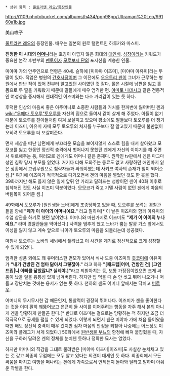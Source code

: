  * 상위 항목 : [[울트라맨 레오/등장인물]]

http://i1109.photobucket.com/albums/h434/ppp98pp/Ultraman%20Leo/99160a1b.jpg

美山咲子

[[울트라맨 레오]]의 등장인물. 배우는 일본의 원로 탤런트인 하루카와 마스미.

'''진정한 이 시대의 [[어머니]]'''라는 호칭이 아깝지 않은 희대의 [[대인배]]. [[성장]]이라는 키워드가 중요한 본작 후반부의 [[멘토]]이자 [[모로보시 단]]의 포지션을 계승한 인물.

미야마 가의 안주인으로 연령은 40세. 슬하에 [미야마 이즈미], [미야마 아유미]라는 두 딸이 있다. 직업은 병원의 [[간호사]]장이며 그 이전에도 [[오오토리 겐]]이 그녀가 근무하는 병원에서 만난 적이 있어 전부터 알고있던 사이였던 것 같다. 젊은 시절에 남편을 잃고 홀몸으로 두 딸을 키워왔기 때문에 딸들에게 매우 엄격한 편. [[야마토 나데시코]] 같은 전통적인 여성상을 중시해서 현대적인 이즈미와는 다소 거리감이 있는 듯 하다.

후덕한 인상의 마음씨 좋은 아주머니로 소중한 사람들과 거처를 한꺼번에 잃어버린 겐과 [[wiki:"우메다 토오루"토오루]]를 자신의 집으로 들여서 같이 살게 해 주었다. 아들이 없기 때문에 토오루를 친아들처럼 여겨 보살피고 있으며 평소에도 딸들보다 토오루를 더 챙기는데 이즈미, 아유미 자매 모두 토오루의 처지를 누구보다 잘 알고있기 때문에 불만없이 오히려 토오루를 더 보살펴준다.

먼저 세상을 떠난 남편에게 부끄러운 모습을 보이지않게 스스로 힘을 내서 살아왔고 모모코를 잃고 한동안 정신적 충격에서 벗어나지 못했던 겐에게 자신의 이야기를 해 주면서 위로해주는 등, 여러모로 겐에게도 어머니 같은 존재다. 원작인 tv판에서  겐은 마그마 성인 침략 당시 부모를 잃었다. 거기다 더해 도와주는 동료도 없고 사랑하던 애인마저 잃은 상황에서 고립무원으로 침략자들과 싸워야했는데 사키코 여사의 존재가 힘이 되어준 셈.[* 여기에 이즈미가 적극적으로 다가오면서 겐의 마음을 열었던 것도 한 몫을 했다. 39화까지만 해도 옳지 않은 일에 앞뒤 안 가리고 달려드는 성향이던 겐이 40화 이후로 침착해진 것도 사실 이즈미 덕분이었다. 모모코가 죽고 기댈 사람이 없던 겐에게 마음의 버팀목이 되어준 셈.]

49화에서 토오루가 [원반생물 노바]에게 조종당하고 있을 때, 토오루를 쏘려는 경찰관들을 향해 '''"제가 이 아이의 어머니예요."''' 라고 말하며[* 이 날은 이즈미와 함께 아유미의 수업 참관을 하기로 했던 날이었다. 어머니와 마찬가지로 이즈미도 '''"제가 이 아이의 누나예요."''' 라며 경찰관들을 막아섰다.] 사격을 멈추게 했고 노바가 뿜는 발광 가스 앞에서도 이성을 잃지 않고 계속 앞으로 나아가 토오루의 마음을 되돌리는데 성공했다.

마침내 토오루는 노바의 세뇌에서 풀려났고 이 사건을 계기로 정신적으로 크게 성장할 수 있게 되었다.

엄격한 성품 외에도 꽤 유머러스한 면모가 있어서 식사 도중 이즈미의 [[츳코미]]에 아유미가 '''"내가 건방진 건 엄마 닮아서 그렇잖아."''' 라고 하자 '''"[패드립|어머, 건방진 건] [고인드립|니 아빠를 닮았잖니? 실례야.]"'''라고 되받아치는 등, 보통 가정집이었으면 크게 싸움이 났을 일을 융통성 있게 넘겨버린다. 하지만 밥 먹을 때 손 안 씻고 뛰어 나오거나 떠들고 장난치는 것에는 용서가 없는 듯 하다. 천하의 겐도 어머니 앞에서는 닥치고 [[버로우]].

어머니의 무시무시한 감 때문인지, 통찰력이 굉장히 뛰어나다. 이즈미가 겐을 좋아한다는 것을 이미 훤히 꿰뚫어보고 은근히 둘 사이를 이어주려는 행동을 자주 해서 본의 아니게 겐을 당황하게 만들곤 한다.[* 반대로 이즈미는 겉으로는 당황하는 척 하지만 조금 더 적극적으로 공세를 펼칠 수 있게 되었다. 이렇게 되면서 겐은 미야마 가에 처음 들어왔을 때만 해도 정신적 충격이 매우 컸지만 점차 마음의 안정을 되찾아 나중에는 어느정도 이즈미와 플래그가 서게 되었다.] 50화에서 [[원반생물 부뇨]]의 함정에 빠져 붙잡혔을 때, 자신을 구하러 달려온 겐의 정체를 눈치챈 듯하나 정확한 묘사는 없었다. 

하지만 어머니의 직감을 그대로 물려받은 [미야마 이즈미|이즈미]도 사실상 눈치채고 있는 것 같고 최종회 무렵에는 모두 알고 있다는 의견이 대세인 듯 하다. 최종회에서 모든 싸움을 마치고 여행을 떠나려는 겐에게 가족으로서 언제든지 돌아와 달라고 말하며 아쉬운 작별을 한다.
